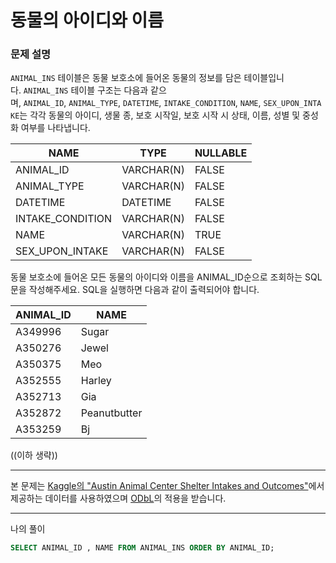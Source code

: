 # 동물의 아이디와 이름

### **문제 설명**

`ANIMAL_INS` 테이블은 동물 보호소에 들어온 동물의 정보를 담은 테이블입니다. `ANIMAL_INS` 테이블 구조는 다음과 같으며, `ANIMAL_ID`, `ANIMAL_TYPE`, `DATETIME`, `INTAKE_CONDITION`, `NAME`, `SEX_UPON_INTAKE`는 각각 동물의 아이디, 생물 종, 보호 시작일, 보호 시작 시 상태, 이름, 성별 및 중성화 여부를 나타냅니다.

| NAME | TYPE | NULLABLE |
| --- | --- | --- |
| ANIMAL_ID | VARCHAR(N) | FALSE |
| ANIMAL_TYPE | VARCHAR(N) | FALSE |
| DATETIME | DATETIME | FALSE |
| INTAKE_CONDITION | VARCHAR(N) | FALSE |
| NAME | VARCHAR(N) | TRUE |
| SEX_UPON_INTAKE | VARCHAR(N) | FALSE |

동물 보호소에 들어온 모든 동물의 아이디와 이름을 ANIMAL_ID순으로 조회하는 SQL문을 작성해주세요. SQL을 실행하면 다음과 같이 출력되어야 합니다.

| ANIMAL_ID | NAME |
| --- | --- |
| A349996 | Sugar |
| A350276 | Jewel |
| A350375 | Meo |
| A352555 | Harley |
| A352713 | Gia |
| A352872 | Peanutbutter |
| A353259 | Bj |

((이하 생략))

---

본 문제는 [Kaggle의 "Austin Animal Center Shelter Intakes and Outcomes"](https://www.kaggle.com/aaronschlegel/austin-animal-center-shelter-intakes-and-outcomes)에서 제공하는 데이터를 사용하였으며 [ODbL](https://opendatacommons.org/licenses/odbl/1.0/)의 적용을 받습니다.

---

나의 풀이

```sql
SELECT ANIMAL_ID , NAME FROM ANIMAL_INS ORDER BY ANIMAL_ID;
```